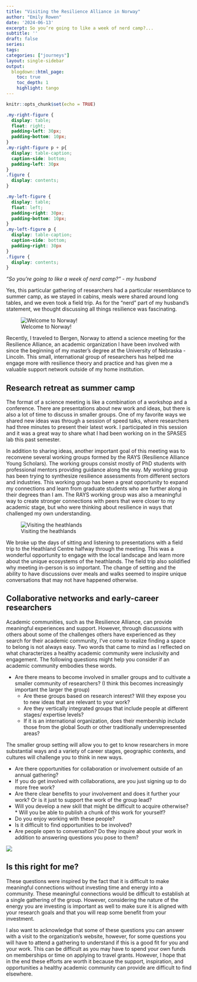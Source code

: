 ```yaml
---
title: "Visiting the Resilience Alliance in Norway"
author: "Emily Rowen"
date: '2024-06-13'
excerpt: So you’re going to like a week of nerd camp?...
subtitle: ''
draft: false
series: 
tags: 
categories: ["journeys"]
layout: single-sidebar
output:
  blogdown::html_page:
    toc: true
    toc_depth: 1
    highlight: tango
---
```


```r
knitr::opts_chunk$set(echo = TRUE)
```

```css
.my-right-figure {
  display: table;
  float: right;
  padding-left: 30px;
  padding-bottom: 10px;
}
.my-right-figure p + p{
  display: table-caption;
  caption-side: bottom;
  padding-left: 30px
}
.figure {
  display: contents;
}
```

```css
.my-left-figure {
  display: table;
  float: left;
  padding-right: 30px;
  padding-bottom: 10px;
}
.my-left-figure p {
  display: table-caption;
  caption-side: bottom;
  padding-right: 30px
}
.figure {
  display: contents;
}
```


_“So you’re going to like a week of nerd camp?” - my husband_

Yes, this particular gathering of researchers had a particular resemblance to summer camp, as we stayed in cabins, meals were shared around long tables, and we even took a field trip. As for the “nerd” part of my husband’s statement, we thought discussing all things resilience was fascinating.

![Welcome to Norway!](bergen.jpg)

Recently, I traveled to Bergen, Norway to attend a science meeting for the Resilience Alliance, an academic organization I have been involved with since the beginning of my master’s degree at the University of Nebraska - Lincoln. This small, international group of researchers has helped me engage more with resilience theory and practice and has given me a valuable support network outside of my home institution.

## Research retreat as summer camp

The format of a science meeting is like a combination of a workshop and a conference. There are presentations about new work and ideas, but there is also a lot of time to discuss in smaller groups. One of my favorite ways we shared new ideas was through a session of speed talks, where researchers had three minutes to present their latest work. I participated in this session and it was a great way to share what I had been working on in the SPASES lab this past semester.

In addition to sharing ideas, another important goal of this meeting was to reconvene several working groups formed by the RAYS (Resilience Alliance Young Scholars). The working groups consist mostly of  PhD students with professional mentors providing guidance along the way.  My working group has been trying to synthesize resilience assessments from different sectors and industries. This working group has been a great opportunity to expand my connections and learn from graduate students who are further along in their degrees than I am. The RAYS working group was also a meaningful way to create stronger connections with peers that were closer to my academic stage, but who were thinking about resilience in ways that challenged my own understanding.

![Visiting the heathlands](heath.jpg)

We broke up the days of sitting and listening to presentations with a field trip to the Heathland Centre halfway through the meeting. This was a wonderful opportunity to engage with the local landscape and learn more about the unique ecosystems of the heathlands. The field trip also solidified why meeting in-person is so important. The change of setting and the ability to have discussions over meals and walks seemed to inspire unique conversations that may not have happened otherwise.

## Collaborative networks and early-career researchers

Academic communities, such as the Resilience Alliance, can provide meaningful experiences and support. However, through discussions with others about some of the challenges others have experienced as they search for their academic community, I’ve come to realize finding a space to belong is not always easy. Two words that came to mind as I reflected on what characterizes a healthy academic community were inclusivity and engagement. The following questions might help you consider if an academic community embodies these words.

* Are there means to become involved in smaller groups and to cultivate a smaller community of researchers? (I think this becomes increasingly important the larger the group)
  * Are these groups based on research interest? Will they expose you to new ideas that are relevant to your work?
  * Are they vertically integrated groups that include people at different stages/ expertise levels? 
  * If it is an international organization, does their membership include those from the global South or other traditionally underrepresented areas?
  
The smaller group setting will allow you to get to know researchers in more substantial ways and a variety of career stages, geographic contexts, and cultures will challenge you to think in new ways.

* Are there opportunities for collaboration or involvement outside of an annual gathering?
* If you do get involved with collaborations, are you just signing up to do more free work? 
* Are there clear benefits to your involvement and does it further your work? Or is it just to support the work of the group lead? 
* Will you develop a new skill that might be difficult to acquire otherwise? * Will you be able to publish a chunk of this work for yourself?
* Do you enjoy working with these people?
* Is it difficult to find opportunities to be involved?
* Are people open to conversation? Do they inquire about your work in addition to answering questions you pose to them?

![](wake.jpg)

## Is this right for me?

These questions were inspired by the fact that it is difficult to make meaningful connections without investing time and energy into a community. These meaningful connections would be difficult to establish at a single gathering of the group. However, considering the nature of the energy you are investing is important as well to make sure it is aligned with your research goals and that you will reap some benefit from your investment. 

I also want to acknowledge that some of these questions you can answer with a visit to the organization’s website, however, for some questions you will have to attend a gathering to understand if this is a good fit for you and your work. This can be difficult as you may have to spend your own funds on memberships or time on applying to travel grants. However, I hope that in the end these efforts are worth it because the support, inspiration, and opportunities a healthy academic community can provide are difficult to find elsewhere. 

